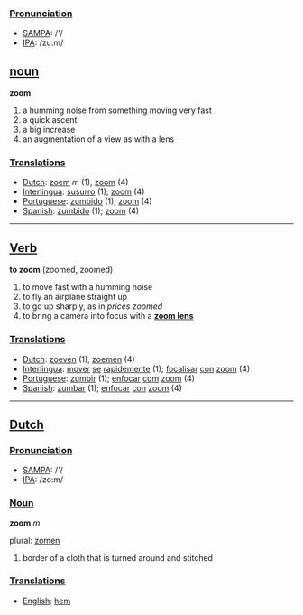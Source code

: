 ===[[Pronunciation]]===
*[[w:SAMPA|SAMPA]]: /'/
*[[w:IPA|IPA]]: /zu:m/

== [[noun]] ==

'''zoom'''

# a humming noise from something moving very fast
# a quick ascent
# a big increase
# an augmentation of a view as with a lens

=== [[Translations]] ===
*[[Dutch]]: [[zoem]] ''m'' (1), [[zoom]] (4)
* [[Interlingua]]: [[susurro]] (1); [[zoom]] (4)
* [[Portuguese]]: [[zumbido]] (1); [[zoom]] (4)
* [[Spanish]]: [[zumbido]] (1); [[zoom]] (4)

----

== [[Verb]] == 

'''to zoom''' (zoomed, zoomed)

# to move fast with a humming noise
# to fly an airplane straight up
# to go up sharply, as in ''prices zoomed''
# to bring a camera into focus with a '''[[zoom lens]]'''

=== [[Translations]] === 
*[[Dutch]]: [[zoeven]] (1), [[zoemen]] (4)
* [[Interlingua]]: [[mover]] [[se]] [[rapide]]mente (1); [[focalisar]] [[con]] [[zoom]] (4) 
* [[Portuguese]]: [[zumbir]] (1); [[enfocar]] [[com]] [[zoom]] (4)
* [[Spanish]]: [[zumbar]] (1); [[enfocar]] [[con]] [[zoom]] (4)

----

==[[Dutch]]==
===[[Pronunciation]]===
*[[w:SAMPA|SAMPA]]: /'/
*[[w:IPA|IPA]]: /zo:m/


===[[Noun]]===

'''zoom''' ''m''

plural: [[zomen]]

#border of a cloth that is turned around and stitched

===[[Translation]]s===
*[[English]]: [[hem]]